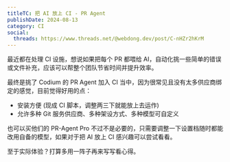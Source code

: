 ```yaml
---
titleTC: 把 AI 放上 CI - PR Agent
publishDate: 2024-08-13
category: CI
social:
  threads: https://www.threads.net/@webdong.dev/post/C-nHZr2hKrM
---
```


最近都在处理 CI 设施，想说如果把每个 PR 都喂给 AI，自动化挑一些简单的错误或文件补充，应该可以帮整个团队节省时间并提升效率。

最终是挑了 Codium 的 PR Agent 加入 CI 当中，因为很常见且没有太多供应商绑定的感觉，目前觉得好用的点：

- 安装方便 (现成 CI 脚本，调整两三下就能放上去运作)
- 允许多种 Git 服务供应商、多种架设方式、多种模型可自定义

也可以买他们的 PR-Agent Pro 不过不是必要的，只需要调整一下设置档随时都能改用自备的模型，如果对于把 AI 放上 CI 感兴趣可以尝试看看。

至于实际体验？打算多用一阵子再来写写看心得。
